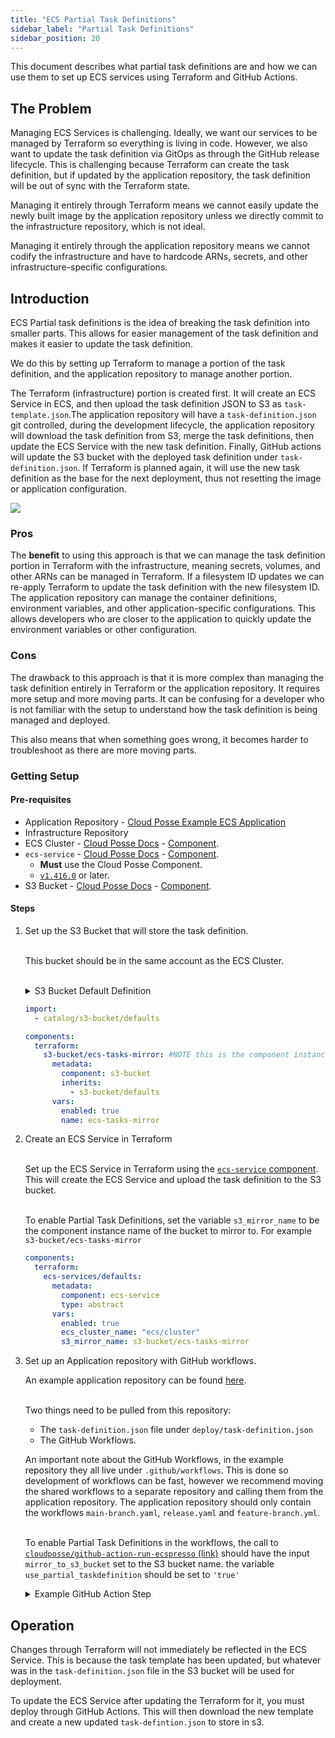 ```yaml
---
title: "ECS Partial Task Definitions"
sidebar_label: "Partial Task Definitions"
sidebar_position: 20
---
```



<Intro>
  This document describes what partial task definitions are and how we can use them to set up ECS services using Terraform and GitHub Actions.
</Intro>

## The Problem

Managing ECS Services is challenging. Ideally, we want our services to be managed by Terraform so everything is living
in code. However, we also want to update the task definition via GitOps as through the GitHub release lifecycle. This is
challenging because Terraform can create the task definition, but if updated by the application repository, the task
definition will be out of sync with the Terraform state.

Managing it entirely through Terraform means we cannot easily update the newly built image by the application repository
unless we directly commit to the infrastructure repository, which is not ideal.

Managing it entirely through the application repository means we cannot codify the infrastructure and have to hardcode
ARNs, secrets, and other infrastructure-specific configurations.

## Introduction

ECS Partial task definitions is the idea of breaking the task definition into smaller parts. This allows for easier
management of the task definition and makes it easier to update the task definition.

We do this by setting up Terraform to manage a portion of the task definition, and the application repository to manage
another portion.

The Terraform (infrastructure) portion is created first. It will create an ECS Service in ECS, and then upload the task
definition JSON to S3 as `task-template.json`.The application repository will have a `task-definition.json` git
controlled, during the development lifecycle, the application repository will download the task definition from S3,
merge the task definitions, then update the ECS Service with the new task definition. Finally, GitHub actions will
update the S3 bucket with the deployed task definition under `task-definition.json`. If Terraform is planned again, it
will use the new task definition as the base for the next deployment, thus not resetting the image or application
configuration.

<img src="/assets/ecs-partial-task-definitions.png" /><br/>

### Pros

The **benefit** to using this approach is that we can manage the task definition portion in Terraform with the
infrastructure, meaning secrets, volumes, and other ARNs can be managed in Terraform. If a filesystem ID updates we can
re-apply Terraform to update the task definition with the new filesystem ID. The application repository can manage the
container definitions, environment variables, and other application-specific configurations. This allows developers who
are closer to the application to quickly update the environment variables or other configuration.

### Cons

The drawback to this approach is that it is more complex than managing the task definition entirely in Terraform or the
application repository. It requires more setup and more moving parts. It can be confusing for a developer who is not
familiar with the setup to understand how the task definition is being managed and deployed.

This also means that when something goes wrong, it becomes harder to troubleshoot as there are more moving parts.

### Getting Setup

#### Pre-requisites

- Application Repository - [Cloud Posse Example ECS Application](https://github.com/cloudposse-examples/app-on-ecs)
- Infrastructure Repository
- ECS Cluster - [Cloud Posse Docs](https://docs.cloudposse.com/components/library/aws/ecs/) -
  [Component](https://github.com/cloudposse/Terraform-aws-components/tree/main/modules/ecs).
- `ecs-service` - [Cloud Posse Docs](https://docs.cloudposse.com/components/library/aws/ecs-service/) -
  [Component](https://github.com/cloudposse/Terraform-aws-components/tree/main/modules/ecs-service).
  - **Must** use the Cloud Posse Component.
  - [`v1.416.0`](https://github.com/cloudposse/Terraform-aws-components/releases/tag/1.416.0) or later.
- S3 Bucket - [Cloud Posse Docs](https://docs.cloudposse.com/components/library/aws/s3-bucket/) -
  [Component](https://github.com/cloudposse/Terraform-aws-components/tree/main/modules/s3-bucket).

#### Steps

<Steps>

1. Set up the S3 Bucket that will store the task definition.

   <br/>This bucket should be in the same account as the ECS Cluster.

   <br/>
   <details>
   <summary>S3 Bucket Default Definition</summary>

   ```yaml
   components:
     terraform:
       s3-bucket/defaults:
         metadata:
           type: abstract
         vars:
           enabled: true
           account_map_tenant_name: core
           # Suggested configuration for all buckets
           user_enabled: false
           acl: "private"
           grants: null
           force_destroy: false
           versioning_enabled: false
           allow_encrypted_uploads_only: true
           block_public_acls: true
           block_public_policy: true
           ignore_public_acls: true
           restrict_public_buckets: true
           allow_ssl_requests_only: true
           lifecycle_configuration_rules:
             - id: default
               enabled: true
               abort_incomplete_multipart_upload_days: 90
               filter_and:
                 prefix: ""
                 tags: {}
               # Move to Glacier after 2 years
               transition:
                 - storage_class: GLACIER
                   days: 730
               # Never expire
               expiration: {}
               # Versioning isnt enabled, but these default values are still required
               noncurrent_version_transition:
                 - storage_class: GLACIER
                   days: 90
               noncurrent_version_expiration: {}
   ```

   </details>

   ```yaml
   import:
     - catalog/s3-bucket/defaults

   components:
     terraform:
       s3-bucket/ecs-tasks-mirror: #NOTE this is the component instance name.
         metadata:
           component: s3-bucket
           inherits:
             - s3-bucket/defaults
         vars:
           enabled: true
           name: ecs-tasks-mirror
   ```

2. Create an ECS Service in Terraform

   <br/>Set up the ECS Service in Terraform using the
   [`ecs-service` component](https://github.com/cloudposse/Terraform-aws-components/tree/main/modules/ecs-service). This
   will create the ECS Service and upload the task definition to the S3 bucket.

   <br/>To enable Partial Task Definitions, set the variable `s3_mirror_name` to be the component instance name of the
   bucket to mirror to. For example `s3-bucket/ecs-tasks-mirror`

   ```yaml
   components:
     terraform:
       ecs-services/defaults:
         metadata:
           component: ecs-service
           type: abstract
         vars:
           enabled: true
           ecs_cluster_name: "ecs/cluster"
           s3_mirror_name: s3-bucket/ecs-tasks-mirror
   ```

3. Set up an Application repository with GitHub workflows.

   An example application repository can be found [here](https://github.com/cloudposse-examples/app-on-ecs).

   <br/> Two things need to be pulled from this repository:

   - The `task-definition.json` file under `deploy/task-definition.json`
   - The GitHub Workflows.

   An important note about the GitHub Workflows, in the example repository they all live under `.github/workflows`. This
   is done so development of workflows can be fast, however we recommend moving the shared workflows to a separate
   repository and calling them from the application repository. The application repository should only contain the
   workflows `main-branch.yaml`, `release.yaml` and `feature-branch.yml`.

   <br/>To enable Partial Task Definitions in the workflows, the call to
   [`cloudposse/github-action-run-ecspresso` (link)](https://github.com/cloudposse-examples/app-on-ecs/blob/main/.github/workflows/workflow-cd-ecspresso.yml#L133-L147)
   should have the input `mirror_to_s3_bucket` set to the S3 bucket name. the variable `use_partial_taskdefinition`
   should be set to `'true'`

   <details>
   <summary> Example GitHub Action Step </summary>

   ```yaml
   - name: Deploy
     uses: cloudposse/github-action-deploy-ecspresso@0.6.0
     continue-on-error: true
     if: ${{ steps.db_migrate.outcome != 'failure' }}
     id: deploy
     with:
       image: ${{ steps.image.outputs.out }}
       image-tag: ${{ inputs.tag }}
       region: ${{ steps.environment.outputs.region }}
       operation: deploy
       debug: false
       cluster: ${{ steps.environment.outputs.cluster }}
       application: ${{ steps.environment.outputs.name }}
       taskdef-path: ${{ inputs.path }}
       mirror_to_s3_bucket: ${{ steps.environment.outputs.s3-bucket }}
       use_partial_taskdefinition: "true"
       timeout: 10m
   ```

   </details>

</Steps>

## Operation

Changes through Terraform will not immediately be reflected in the ECS Service. This is because the task template has
been updated, but whatever was in the `task-definition.json` file in the S3 bucket will be used for deployment.

To update the ECS Service after updating the Terraform for it, you must deploy through GitHub Actions. This will then
download the new template and create a new updated `task-defintion.json` to store in s3.
